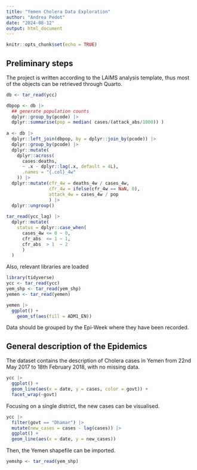 ```yaml
---
title: "Yemen Cholera Data Exploration"
author: "Andrea Pedot"
date: "2024-08-12"
output: html_document
---
```


```r
knitr::opts_chunk$set(echo = TRUE)
```

## Preliminary steps

The project is written according to the LAIMS analysis template, thus most of the objects can be retrieved through Quarto.

```r
db <- tar_read(ycc)

dbpop <- db |>
  ## generate population counts
  dplyr::group_by(pcode) |>
  dplyr::summarise(pop = median( cases/(attack_abs/1000)) )
  
a <- db |>
  dplyr::left_join(dbpop, by = dplyr::join_by(pcode)) |>
  dplyr::group_by(pcode) |>
  dplyr::mutate(
    dplyr::across(
      cases:deaths,
      ~ .x - dplyr::lag(.x, default = 4L),
      .names = "{.col}_4w"
    )) |>
  dplyr::mutate(cfr_4w = deaths_4w / cases_4w,
                cfr_4w = ifelse(cfr_4w == NaN, 0),
                attack_4w = cases_4w / pop
                ) |>
  dplyr::ungroup()
  
tar_read(ycc_lag) |>
  dplyr::mutate(
    status = dplyr::case_when(
      cases_4w <= 0 ~ 0,
      cfr_abs  <= 1 ~ 1,
      cfr_abs  > 1  ~ 2
      )
  )


```


Also, relevant libraries are loaded

```r
library(tidyverse)
ycc <- tar_read(ycc)
yem_shp <- tar_read(yem_shp)
yemen <- tar_read(yemen)

yemen |>
  ggplot() +
    geom_sf(aes(fill = ADM1_EN))
```

Data should be grouped by the Epi-Week where they have been recorded.

## General description of the Epidemics

The dataset contains the description of Cholera cases in Yemen from 22nd May 2017 to 18th February 2018, with no missing data.

```r
ycc |>
  ggplot() +
  geom_line(aes(x = date, y = cases, color = govt)) +
  facet_wrap(~govt)
```

Focusing on a single district, the new cases can be visualised.

```r
ycc |>
  filter(govt == "Dhamar") |>
  mutate(new_cases = cases - lag(cases)) |>
  ggplot() +
  geom_line(aes(x = date, y = new_cases))
```

Then, the Yemen shapefile can be imported.

```r
yemshp <- tar_read(yem_shp)
```
